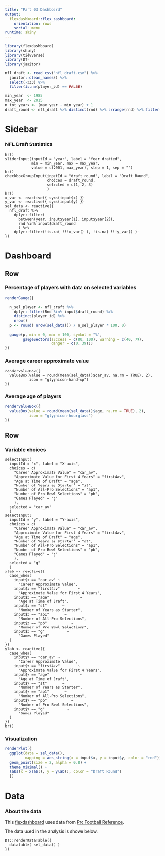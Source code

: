 ```yaml
---
title: "Part 03 Dashboard"
output: 
  flexdashboard::flex_dashboard:
    orientation: rows
    social: menu
runtime: shiny
---
```


```r
library(flexdashboard)
library(shiny)
library(tidyverse)
library(DT)
library(janitor)
```


```r
nfl_draft <- read_csv("nfl_draft.csv") %>%
  janitor::clean_names() %>%
  select(-x33) %>%
  filter(is.na(player_id) == FALSE)
```

```r
min_year  <- 1985
max_year  <- 2015
n_tot_years <- (max_year - min_year) + 1
draft_round <- nfl_draft %>% distinct(rnd) %>% arrange(rnd) %>% filter(!is.na(rnd)) %>% pull(rnd)
```
Sidebar {.sidebar}
=======================================================================

### NFL Draft Statistics

```r-filter-data
hr()
sliderInput(inputId = "year", label = "Year drafted",
            min = min_year, max = max_year,
            value = c(2001, max_year), step = 1, sep = "")
hr()
checkboxGroupInput(inputId = "draft_round", label = "Draft Round",
                   choices = draft_round, 
                   selected = c(1, 2, 3)
                   )
hr()
x_var <- reactive({ syms(input$x) })
y_var <- reactive({ syms(input$y) })
sel_data <- reactive({
  nfl_draft %>%
    dplyr::filter(
      between(year, input$year[1], input$year[2]),
      rnd %in% input$draft_round
      ) %>%
    dplyr::filter(!is.na( !!!x_var() ), !is.na( !!!y_var() ))
})
```


Dashboard
=======================================================================

Row
-----------------------------------------------------------------------

### Percentage of players with data on selected variables {.value-box}

```r
renderGauge({
  
  n_sel_player <- nfl_draft %>%
    dplyr::filter(Rnd %in% input$draft_round) %>%
    distinct(player_id) %>%
    nrow()
  p <- round( nrow(sel_data()) / n_sel_player * 100, 0)
  
  gauge(p, min = 0, max = 100, symbol = "%", 
        gaugeSectors(success = c(80, 100), warning = c(40, 79), 
                     danger = c(0, 39)))
})
```

### Average career approximate value {.value-box}

```r-avg-carAV
renderValueBox({
  valueBox(value = round(mean(sel_data()$car_av, na.rm = TRUE), 2), 
           icon = "glyphicon-hand-up")
})
```

### Average age of players {.value-box}

```r
renderValueBox({
  valueBox(value = round(mean(sel_data()$age, na.rm = TRUE), 2), 
           icon = "glyphicon-hourglass")
})
```

Row
-----------------------------------------------------------------------

### Variable choices {data-width=340}

```r-choose-variables
selectInput(
  inputId = "x", label = "X-axis",
  choices = c(
    "Career Approximate Value" = "car_av", 
    "Approximate Value for First 4 Years" = "first4av",
    "Age at Time of Draft" = "age",
    "Number of Years as Starter" = "st",
    "Number of All-Pro Selections" = "ap1",
    "Number of Pro Bowl Selections" = "pb",
    "Games Played" = "g"
    ),
  selected = "car_av"
  )
selectInput(
  inputId = "y", label = "Y-axis",
  choices = c(
    "Career Approximate Value" = "car_av",
    "Approximate Value for First 4 Years" = "first4av",
    "Age at Time of Draft" = "age",
    "Number of Years as Starter" = "st",
    "Number of All-Pro Selections" = "ap1",
    "Number of Pro Bowl Selections" = "pb",
    "Games Played" = "g"
    ),
  selected = "g"
  )
xlab <- reactive({
  case_when(
    input$x == "car_av" ~  
      "Career Approximate Value",
    input$x == "first4av"        ~  
      "Approximate Value for First 4 Years",
    input$x == "age"              ~ 
      "Age at Time of Draft",
    input$x == "st"       ~ 
      "Number of Years as Starter",
    input$x == "ap1"       ~ 
      "Number of All-Pro Selections",
    input$x == "pb"           ~ 
      "Number of Pro Bowl Selections",
    input$x == "g"          ~ 
      "Games Played"
  )
})
ylab <- reactive({
  case_when(
    input$y == "car_av" ~  
      "Career Approximate Value",
    input$y == "first4av"        ~  
      "Approximate Value for First 4 Years",
    input$y == "age"              ~ 
      "Age at Time of Draft",
    input$y == "st"       ~ 
      "Number of Years as Starter",
    input$y == "ap1"       ~ 
      "Number of All-Pro Selections",
    input$y == "pb"           ~ 
      "Number of Pro Bowl Selections",
    input$y == "g"          ~ 
      "Games Played"
  )
})
br()
```

### Visualization {data-width=700}

```r
renderPlot({
  ggplot(data = sel_data(),
         mapping = aes_string(x = input$x, y = input$y, color = "rnd")) +
  geom_point(size = 2, alpha = 0.8) +
  theme_minimal() +
  labs(x = xlab(), y = ylab(), color = "Draft Round")
  })
```

Data
=======================================================================

### About the data

This [flexdashboard](https://rmarkdown.rstudio.com/flexdashboard/) uses data 
from [Pro Football Reference](http://www.pro-football-reference.com/).

The data used in the analysis is shown below.

```r-data-table
DT::renderDataTable({
  datatable( sel_data() )
})
```